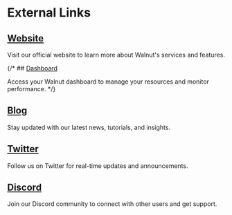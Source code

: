 # External Links

## [Website](https://walnutnetwork.io)

Visit our official website to learn more about Walnut's services and features.

{/* ## [Dashboard](https://app.walnutnetwork.io)

Access your Walnut dashboard to manage your resources and monitor performance. */}

## [Blog](https://x.com/walnut_network)

Stay updated with our latest news, tutorials, and insights.

## [Twitter](https://x.com/walnut_network)

Follow us on Twitter for real-time updates and announcements.

## [Discord](https://discord.gg/XCn6DRMm)

Join our Discord community to connect with other users and get support.